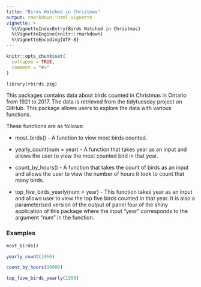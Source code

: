 ```yaml
---
title: "Birds Watched in Christmas"
output: rmarkdown::html_vignette
vignette: >
  %\VignetteIndexEntry{Birds Watched in Christmas}
  %\VignetteEngine{knitr::rmarkdown}
  %\VignetteEncoding{UTF-8}
---
```


```r
knitr::opts_chunk$set(
  collapse = TRUE,
  comment = "#>"
)
```

```r
library(rbirds.pkg)
```

This packages contains data about birds counted in Christmas in Ontario from 1921 to 2017. The data is retrieved from the tidytuesday project on GitHub. This package allows users to explore the data with various functions.

These functions are as follows:

 * most_birds() - A function to view most birds counted.
 
 * yearly_count(num = year) - A function that takes year as an input and allows the user to view the most counted bird in that year.
 
 * count_by_hours() - A function that takes the count of birds as an input and allows the user to view the number of hours it took to count that many birds.
 
 * top_five_birds_yearly(num = year) - This function takes year as an input and allows user to view the top five birds counted in that year. It is also a parameterised version of the output of panel four of the shiny application of this package where the input "year" corresponds to the argument "num" in the function.


### Examples

```r
most_birds()
```

```r
yearly_count(1960)
```

```r
count_by_hours(10000)
```

```r
top_five_birds_yearly(1950)
```

